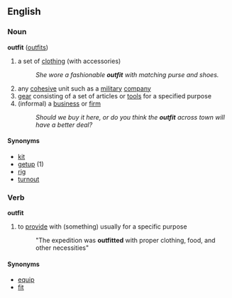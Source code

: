 ==English==

===Noun===
'''outfit'''  ([[outfits]])

#a set of [[clothing]] (with accessories)
#: ''She wore a fashionable '''outfit''' with matching purse and shoes.''
#any [[cohesive]] unit such as a [[military]] [[company]] 
#[[gear]] consisting of a set of articles or [[tool]]s for a specified purpose
#(informal) a [[business]] or [[firm]]
#:''Should we buy it here, or do you think the '''outfit''' across town will have a better deal?''

====Synonyms====
*[[kit]]
*[[getup]] (1)
*[[rig]]
*[[turnout]]

===Verb===
'''outfit'''
#to [[provide]] with (something) usually for a specific purpose
#: "The expedition was '''outfitted''' with proper clothing, food, and other necessities"

====Synonyms====
*[[equip]]
*[[fit]]